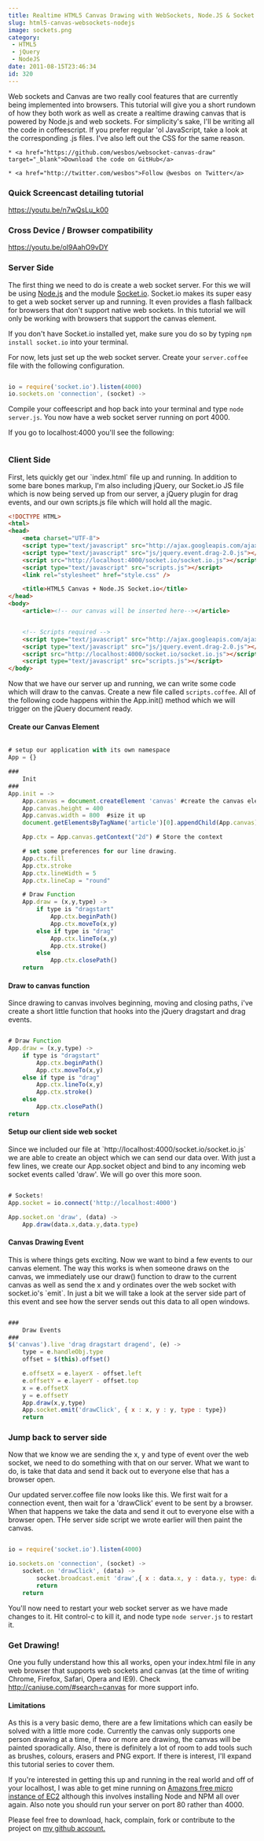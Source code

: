 ```yaml
---
title: Realtime HTML5 Canvas Drawing with WebSockets, Node.JS & Socket.io
slug: html5-canvas-websockets-nodejs
image: sockets.png
category:
 - HTML5
 - jQuery
 - NodeJS
date: 2011-08-15T23:46:34
id: 320
---
```


Web sockets and Canvas are two really cool features that are currently being implemented into browsers. This tutorial will give you a short rundown of how they both work as well as create a realtime drawing canvas that is powered by Node.js and web sockets. For simplicity's sake, I'll be writing all the code in coffeescript. If you prefer regular 'ol JavaScript, take a look at the corresponding .js files. I've also left out the CSS for the same reason.



	* <a href="https://github.com/wesbos/websocket-canvas-draw" target="_blank">Download the code on GitHub</a>

	* <a href="http://twitter.com/wesbos">Follow @wesbos on Twitter</a>



<h3>Quick Screencast detailing tutorial</h3>

https://youtu.be/n7wQsLu_k00

<h3>Cross Device / Browser compatibility </h3>

https://youtu.be/oI9AahO9vDY

<h3>Server Side</h3>
The first thing we need to do is create a web socket server. For this we will be using <a href="http://nodejs.org/" target="_blank">Node.js</a> and the module <a href="http://socket.io" target="_blank">Socket.io</a>. Socket.io makes its super easy to get a web socket server up and running. It even provides a flash fallback for browsers that don't support native web sockets. In this tutorial we will only be working with browsers that support the canvas element.

If you don't have Socket.io installed yet, make sure you do so by typing `npm install socket.io` into your terminal.

For now, lets just set up the web socket server. Create your `server.coffee` file with the following configuration.


```js

io = require('socket.io').listen(4000)
io.sockets.on 'connection', (socket) ->

```

Compile your coffeescript and hop back into your terminal and type `node server.js`. You now have a web socket server running on port 4000.
<img src="Screen_Shot_2011-08-12_at_7.35.45_PM.png" alt="" />

If you go to localhost:4000 you'll see the following:

<img src="Screen_Shot_2011-08-12_at_7.36.08_PM.png" alt="" />

<h3>Client Side</h3>
First, lets quickly get our `index.html` file up and running. In addition to some bare bones markup, I'm also including jQuery, our Socket.io JS file which is now being served up from our server, a jQuery plugin for drag events, and our own scripts.js file which will hold all the magic.


```html
<!DOCTYPE HTML>
<html>
<head>
	<meta charset="UTF-8">
	<script type="text/javascript" src="http://ajax.googleapis.com/ajax/libs/jquery/1.6.2/jquery.min.js"></script>
	<script type="text/javascript" src="js/jquery.event.drag-2.0.js"></script>
	<script src="http://localhost:4000/socket.io/socket.io.js"></script>
	<script type="text/javascript" src="scripts.js"></script>
	<link rel="stylesheet" href="style.css" />

	<title>HTML5 Canvas + Node.JS Socket.io</title>
</head>
<body>
	<article><!-- our canvas will be inserted here--></article>


	<!-- Scripts required -->
	<script type="text/javascript" src="http://ajax.googleapis.com/ajax/libs/jquery/1.6.2/jquery.min.js"></script>
	<script type="text/javascript" src="js/jquery.event.drag-2.0.js"></script>
	<script src="http://localhost:4000/socket.io/socket.io.js"></script>
	<script type="text/javascript" src="scripts.js"></script>
</body>
```

Now that we have our server up and running, we can write some code which will draw to the canvas. Create a new file called `scripts.coffee`.  All of the following code happens within the App.init() method which we will trigger on the jQuery document ready.

<h4>Create our Canvas Element</h4>


```js

# setup our application with its own namespace
App = {}

###
	Init
###
App.init = ->
	App.canvas = document.createElement 'canvas' #create the canvas element
	App.canvas.height = 400
	App.canvas.width = 800  #size it up
	document.getElementsByTagName('article')[0].appendChild(App.canvas) #append it into the DOM

	App.ctx = App.canvas.getContext("2d") # Store the context

	# set some preferences for our line drawing.
	App.ctx.fill
	App.ctx.stroke
	App.ctx.lineWidth = 5
	App.ctx.lineCap = "round"

	# Draw Function
	App.draw = (x,y,type) ->
		if type is "dragstart"
			App.ctx.beginPath()
			App.ctx.moveTo(x,y)
		else if type is "drag"
			App.ctx.lineTo(x,y)
			App.ctx.stroke()
		else
			App.ctx.closePath()
	return

```
<h4>Draw to canvas function</h4>
Since drawing to canvas involves beginning, moving and closing paths, i've create a short little function that hooks into the jQuery dragstart and drag events.


```js

# Draw Function
App.draw = (x,y,type) ->
	if type is "dragstart"
		App.ctx.beginPath()
		App.ctx.moveTo(x,y)
	else if type is "drag"
		App.ctx.lineTo(x,y)
		App.ctx.stroke()
	else
		App.ctx.closePath()
return

```

<h4>Setup our client side web socket</h4>
Since we included our file at `http://localhost:4000/socket.io/socket.io.js` we are able to create an object which we can send our data over. With just a few lines, we create our App.socket object and bind to any incoming web socket events called 'draw'. We will go over this more soon.


```js

# Sockets!
App.socket = io.connect('http://localhost:4000')

App.socket.on 'draw', (data) ->
	App.draw(data.x,data.y,data.type)

```

<h4>Canvas Drawing Event</h4>
This is where things gets exciting. Now we want to bind a few events to our canvas element. The way this works is when someone draws on the canvas, we immediately use our draw() function to draw to the current canvas as well as send the x and y ordinates over the web socket with socket.io's `emit`. In just a bit we will take a look at the server side part of this event and see how the server sends out this data to all open windows.


```js

###
	Draw Events
###
$('canvas').live 'drag dragstart dragend', (e) ->
	type = e.handleObj.type
	offset = $(this).offset()

	e.offsetX = e.layerX - offset.left
	e.offsetY = e.layerY - offset.top
	x = e.offsetX
	y = e.offsetY
	App.draw(x,y,type)
	App.socket.emit('drawClick', { x : x, y : y, type : type})
	return

```

<h3>Jump back to server side</h3>
Now that we know we are sending the x, y and type of event over the web socket, we need to do something with that on our server. What we want to do, is take that data and send it back out to everyone else that has a browser open.

Our updated server.coffee file now looks like this. We first wait for a connection event, then wait for a 'drawClick' event to be sent by a browser. When that happens we take the data and send it out to everyone else with a browser open. THe server side script we wrote earlier will then paint the canvas.


```js

io = require('socket.io').listen(4000)

io.sockets.on 'connection', (socket) ->
	socket.on 'drawClick', (data) ->
		socket.broadcast.emit 'draw',{ x : data.x, y : data.y, type: data.type}
		return
	return

```

You'll now need to restart your web socket server as we have made changes to it. Hit control-c to kill it, and node type `node server.js` to restart it.

<h3>Get Drawing!</h3>
One you fully understand how this all works, open your index.html file in any web browser that supports web sockets and canvas (at the time of writing Chrome, Firefox, Safari, Opera and IE9). Check <a href="http://caniuse.com/#search=canvas" target="_blank">http://caniuse.com/#search=canvas</a> for more support info.

<h4>Limitations</h4>
As this is a very basic demo, there are a few limitations which can easily be solved with a little more code. Currently the canvas only supports one person drawing at a time, if two or more are drawing, the canvas will be painted sporadically. Also, there is definitely a lot of room to add tools such as brushes, colours, erasers and PNG export. If there is interest, I'll expand this tutorial series to cover them.

If you're interested in getting this up and running in the real world and off of your localhost, I was able to get mine running on <a href="http://aws.amazon.com/ec2/" target="_blank">Amazons free micro instance of EC2</a> although this involves installing Node and NPM all over again. Also note you should run your server on port 80 rather than 4000.

Please feel free to download, hack, complain, fork or contribute to the project on <a href="https://github.com/wesbos/websocket-canvas-draw">my github account.</a>
